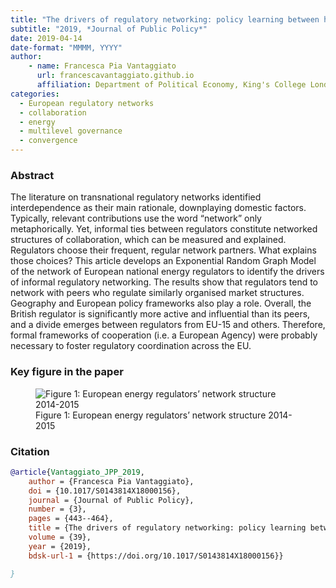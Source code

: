 ```yaml
---
title: "The drivers of regulatory networking: policy learning between homophily and convergence." 
subtitle: "2019, *Journal of Public Policy*"
date: 2019-04-14
date-format: "MMMM, YYYY"
author:
    - name: Francesca Pia Vantaggiato
      url: francescavantaggiato.github.io
      affiliation: Department of Political Economy, King's College London (UK)
categories: 
  - European regulatory networks
  - collaboration
  - energy
  - multilevel governance
  - convergence
---
```


### Abstract

The literature on transnational regulatory networks identified interdependence as their main rationale, downplaying domestic factors. Typically, relevant contributions use the word “network” only metaphorically. Yet, informal ties between regulators constitute networked structures of collaboration, which can be measured and explained. Regulators choose their frequent, regular network partners. What explains those choices? This article develops an Exponential Random Graph Model of the network of European national energy regulators to identify the drivers of informal regulatory networking. The results show that regulators tend to network with peers who regulate similarly organised market structures. Geography and European policy frameworks also play a role. Overall, the British regulator is significantly more active and influential than its peers, and a divide emerges between regulators from EU-15 and others. Therefore, formal frameworks of cooperation (i.e. a European Agency) were probably necessary to foster regulatory coordination across the EU.


### Key figure in the paper

![Figure 1: European energy regulators' network structure 2014-2015](JPP_2019.jpeg)



### Citation

``` bibtex
@article{Vantaggiato_JPP_2019,
	author = {Francesca Pia Vantaggiato},
	doi = {10.1017/S0143814X18000156},
	journal = {Journal of Public Policy},
	number = {3},
	pages = {443--464},
	title = {The drivers of regulatory networking: policy learning between homophily and convergence},
	volume = {39},
	year = {2019},
	bdsk-url-1 = {https://doi.org/10.1017/S0143814X18000156}}

}
```


